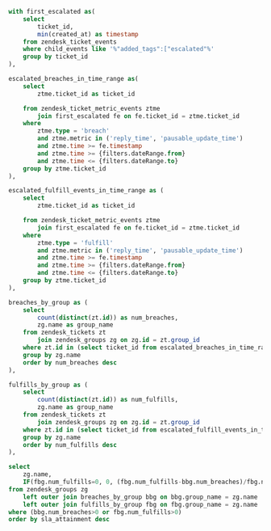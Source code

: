 ```sql
with first_escalated as(
    select 
        ticket_id,
        min(created_at) as timestamp
    from zendesk_ticket_events
    where child_events like '%"added_tags":["escalated"%'
    group by ticket_id
),

escalated_breaches_in_time_range as(
    select
        ztme.ticket_id as ticket_id

    from zendesk_ticket_metric_events ztme
        join first_escalated fe on fe.ticket_id = ztme.ticket_id
    where 
        ztme.type = 'breach'
        and ztme.metric in ('reply_time', 'pausable_update_time')
        and ztme.time >= fe.timestamp
        and ztme.time >= {filters.dateRange.from}
        and ztme.time <= {filters.dateRange.to}
    group by ztme.ticket_id
),

escalated_fulfill_events_in_time_range as (
    select
        ztme.ticket_id as ticket_id

    from zendesk_ticket_metric_events ztme
        join first_escalated fe on fe.ticket_id = ztme.ticket_id
    where 
        ztme.type = 'fulfill'
        and ztme.metric in ('reply_time', 'pausable_update_time')
        and ztme.time >= fe.timestamp
        and ztme.time >= {filters.dateRange.from}
        and ztme.time <= {filters.dateRange.to}
    group by ztme.ticket_id
),

breaches_by_group as (
    select 
        count(distinct(zt.id)) as num_breaches,
        zg.name as group_name
    from zendesk_tickets zt
        join zendesk_groups zg on zg.id = zt.group_id
    where zt.id in (select ticket_id from escalated_breaches_in_time_range)
    group by zg.name
    order by num_breaches desc
),

fulfills_by_group as (
    select 
        count(distinct(zt.id)) as num_fulfills,
        zg.name as group_name
    from zendesk_tickets zt
        join zendesk_groups zg on zg.id = zt.group_id
    where zt.id in (select ticket_id from escalated_fulfill_events_in_time_range)
    group by zg.name
    order by num_fulfills desc
),

select
    zg.name,
    IF(fbg.num_fulfills=0, 0, (fbg.num_fulfills-bbg.num_breaches)/fbg.num_fulfills) as sla_attainment
from zendesk_groups zg
    left outer join breaches_by_group bbg on bbg.group_name = zg.name
    left outer join fulfills_by_group fbg on fbg.group_name = zg.name
where (bbg.num_breaches>0 or fbg.num_fulfills>0)
order by sla_attainment desc
```